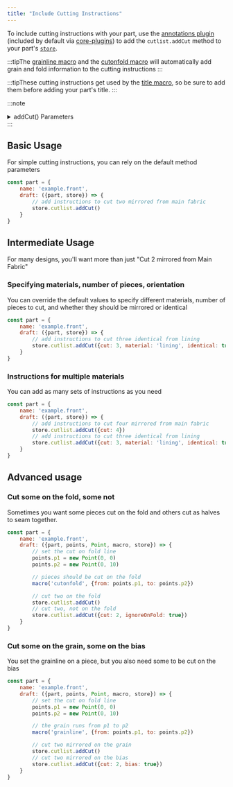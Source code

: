 ```yaml
---
title: "Include Cutting Instructions"
---
```


To include cutting instructions with your part, use the [annotations plugin](/reference/plugins/annotations) (included by default via [core-plugins](/reference/plugins/core)) to add the `cutlist.addCut` method to your part's [`store`](/reference/api/store/extend).

:::tipThe [grainline macro](/reference/macros/grainline) and the [cutonfold macro](/reference/macros/cutonfold) will automatically add grain and fold information to the cutting instructions :::

:::tipThese cutting instructions get used by the [title macro](/reference/macros/title), so be sure to add them before adding your part's title. :::

:::note
	<details>
	<summary>addCut() Parameters</summary>

Pass an object to the `store.cutlist.addCut` method with any of the following keys; any you don't provide will be filled with the defaults:

| Key | Type | Default | Description |
| :-- | :--- | :------ | :---------- |
| cut | Number\|false | 2 | the number of pieces to cut from the specified material. Pass `false` to clear all cutting instructions for the material |
| material | String | 'fabric' | the translation key of the material to cut from |
| identical | Boolean | false | should even numbers of pieces be cut in the same direction? false for mirrored |
| bias | Boolean | false | should the pieces in these cutting instructions be cut on the bias? 'false' uses grainline instruction or leaves orientation as is |
| ignoreOnFold | Boolean | false | should these cutting instructions ignore any cutOnFold information set by the part |


You can use any `string` you want for your material, but here are some standard ones we have translation for

| Key   | Translation  |
|:--|:--|
| fabric | Main Fabric |
| lining | Lining |
| canvas | Canvas |
| lmhCanavas | Light to Medium Hair Canvas |
| heavyCanvas | Heavyweight Hair Canvas |
| interfacing | Interfacing |
| plastic | Plastic |
| ribbing | Ribbing |

</details>
:::


## Basic Usage
For simple cutting instructions, you can rely on the default method parameters

```js
const part = {
	name: 'example.front',
	draft: ({part, store}) => {
		// add instructions to cut two mirrored from main fabric
		store.cutlist.addCut()
	}
}
```

## Intermediate Usage
For many designs, you'll want more than just "Cut 2 mirrored from Main Fabric"

### Specifying materials, number of pieces, orientation

You can override the default values to specify different materials, number of pieces to cut, and whether they should be mirrored or identical

```js
const part = {
	name: 'example.front',
	draft: ({part, store}) => {
		// add instructions to cut three identical from lining
		store.cutlist.addCut({cut: 3, material: 'lining', identical: true})
	}
}
```

### Instructions for multiple materials
You can add as many sets of instructions as you need

```js
const part = {
	name: 'example.front',
	draft: ({part, store}) => {
		// add instructions to cut four mirrored from main fabric
		store.cutlist.addCut({cut: 4})
		// add instructions to cut three identical from lining
		store.cutlist.addCut({cut: 3, material: 'lining', identical: true})
	}
}
```

## Advanced usage

### Cut some on the fold, some not
Sometimes you want some pieces cut on the fold and others cut as halves to seam together.

```js
const part = {
	name: 'example.front',
	draft: ({part, points, Point, macro, store}) => {
		// set the cut on fold line
		points.p1 = new Point(0, 0)
		points.p2 = new Point(0, 10)

		// pieces should be cut on the fold
		macro('cutonfold', {from: points.p1, to: points.p2})

		// cut two on the fold
		store.cutlist.addCut()
		// cut two, not on the fold
		store.cutlist.addCut({cut: 2, ignoreOnFold: true})
	}
}
```


### Cut some on the grain, some on the bias
You set the grainline on a piece, but you also need some to be cut on the bias

```js
const part = {
	name: 'example.front',
	draft: ({part, points, Point, macro, store}) => {
		// set the cut on fold line
		points.p1 = new Point(0, 0)
		points.p2 = new Point(0, 10)

		// the grain runs from p1 to p2
		macro('grainline', {from: points.p1, to: points.p2})

		// cut two mirrored on the grain
		store.cutlist.addCut()
		// cut two mirrored on the bias
		store.cutlist.addCut({cut: 2, bias: true})
	}
}
```
